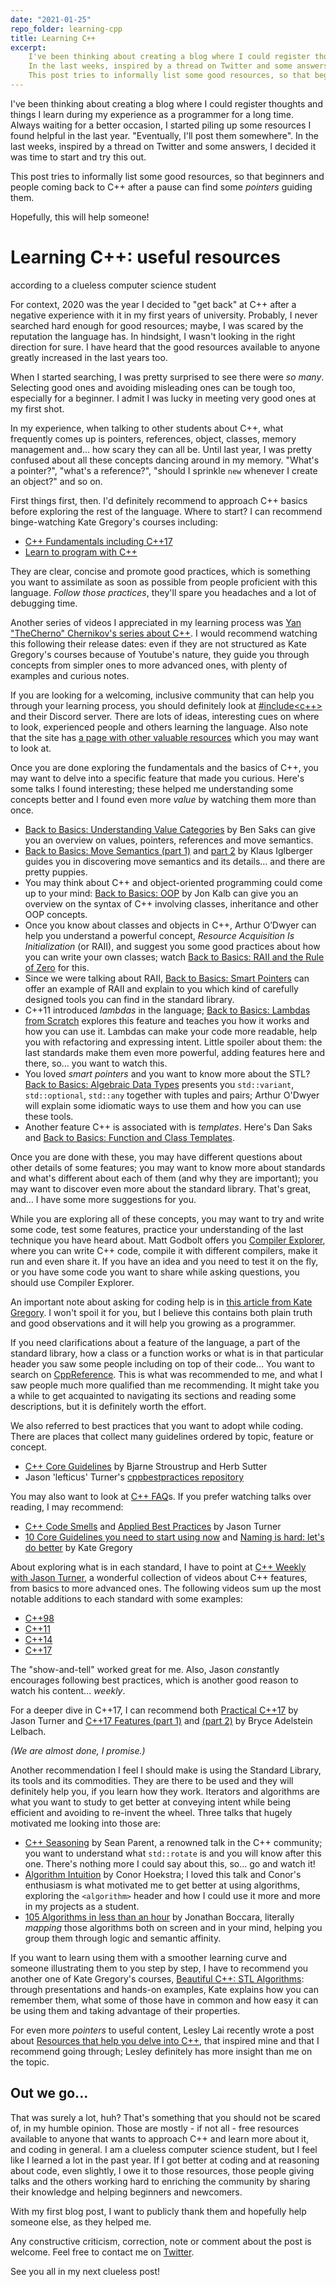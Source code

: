 ---
date: "2021-01-25"
repo_folder: learning-cpp
title: Learning C++
excerpt: 
    I've been thinking about creating a blog where I could register thoughts and things I learn during my experience as a programmer for a long time. Always waiting for a better occasion, I started piling up some resources I found helpful in the last year. "Eventually, I'll post them somewhere". 
    In the last weeks, inspired by a thread on Twitter and some answers, I decided it was time to start and try this out.
    This post tries to informally list some good resources, so that beginners and people coming back to C++ after a pause can find some _pointers_ guiding them.
---

I've been thinking about creating a blog where I could register thoughts and things I learn during my experience as a programmer for a long time. Always waiting for a better occasion, I started piling up some resources I found helpful in the last year. "Eventually, I'll post them somewhere". 
In the last weeks, inspired by a thread on Twitter and some answers, I decided it was time to start and try this out.

This post tries to informally list some good resources, so that beginners and people coming back to C++ after a pause can find some _pointers_ guiding them. 

Hopefully, this will help someone!

<div className="flex items-center place-content-between m-2"> 
<h1 className="text-lg text-[#eebb00]"> Learning C++: useful resources </h1>
<p className="text-xs text-gray-300 font-extralight mx-2 self-end line-through hover:no-underline">according to a clueless computer science student</p>
</div>
For context, 2020 was the year I decided to "get back" at C++ after a negative experience with it in my first years of university. Probably, I never searched hard enough for good resources; maybe, I was scared by the reputation the language has. In hindsight, I wasn't looking in the right direction for sure. I have heard that the good resources available to anyone greatly increased in the last years too.  

When I started searching, I was pretty surprised to see there were *so many*. 
Selecting good ones and avoiding misleading ones can be tough too, especially for a beginner.
I admit I was lucky in meeting very good ones at my first shot.

In my experience, when talking to other students about C++, what frequently comes up is pointers, references, object, classes, memory management and... how scary they can all be.
Until last year, I was pretty confused about all these concepts dancing around in my memory. "What's a pointer?", "what's a reference?", "should I sprinkle `new` whenever I create an object?" and so on.

First things first, then. I'd definitely recommend to approach C++ basics before exploring the rest of the language. Where to start? I can recommend binge-watching Kate Gregory's courses including:
* [C++ Fundamentals including C++17](https://www.pluralsight.com/courses/cplusplus-fundamentals-c17)
* [Learn to program with C++](https://www.pluralsight.com/courses/learn-program-cplusplus)

They are clear, concise and promote good practices, which is something you want to assimilate as soon as possible from people proficient with this language. 
*Follow those practices*, they'll spare you headaches and a lot of debugging time.

Another series of videos I appreciated in my learning process was [Yan "TheCherno" Chernikov's series about C++](https://youtube.com/playlist?list=PLlrATfBNZ98dudnM48yfGUldqGD0S4FFb). I would recommend watching this following their release dates: even if they are not structured as Kate Gregory's courses because of Youtube's nature, they guide you through concepts from simpler ones to more advanced ones, with plenty of examples and curious notes.

If you are looking for a welcoming, inclusive community that can help you through your learning process, you should definitely look at [#include\<c++\>](https://www.includecpp.org/discord/) and their Discord server.
There are lots of ideas, interesting cues on where to look, experienced people and others learning the language. Also note that the site has [a page with other valuable resources](https://www.includecpp.org/resources/references/) which you may want to look at.

Once you are done exploring the fundamentals and the basics of C++, you may want to delve into a specific feature that made you curious. Here's some talks I found interesting; these helped me understanding some concepts better and I found even more _value_ by watching them more than once.

* [Back to Basics: Understanding Value Categories](https://youtu.be/XS2JddPq7GQ) by Ben Saks can give you an overview on values, pointers, references and move semantics.
* [Back to Basics: Move Semantics (part 1)](https://youtu.be/St0MNEU5b0o) and [part 2](https://youtu.be/pIzaZbKUw2s) by Klaus Iglberger guides you in discovering move semantics and its details... and there are pretty puppies.
* You may think about C++ and object-oriented programming could come up to your mind: [Back to Basics: OOP](https://youtu.be/32tDTD9UJCE) by Jon Kalb can give you an overview on the syntax of C++ involving classes, inheritance and other OOP concepts.
* Once you know about classes and objects in C++, Arthur O’Dwyer can help you understand a powerful concept, *Resource Acquisition Is Initialization* (or RAII), and suggest you some good practices about how you can write your own classes; watch [Back to Basics: RAII and the Rule of Zero](https://youtu.be/7Qgd9B1KuMQ) for this.
* Since we were talking about RAII, [Back to Basics: Smart Pointers](https://youtu.be/xGDLkt-jBJ4) can offer an example of RAII and explain to you which kind of carefully designed tools you can find in the standard library.
* C++11 introduced *lambdas* in the language; [Back to Basics: Lambdas from Scratch](https://youtu.be/3jCOwajNch0) explores this feature and teaches you how it works and how you can use it. Lambdas can make your code more readable, help you with refactoring and expressing intent. Little spoiler about them: the last standards make them even more powerful, adding features here and there, so... you want to watch this.
* You loved *smart pointers* and you want to know more about the STL? [Back to Basics: Algebraic Data Types](https://youtu.be/OJzmWqCCZaM) presents you `std::variant`, `std::optional`, `std::any` together with tuples and pairs; Arthur O'Dwyer will explain some idiomatic ways to use them and how you can use these tools.
* Another feature C++ is associated with is *templates*. Here's Dan Saks and [Back to Basics: Function and Class Templates](https://youtu.be/LMP_sxOaz6g).

Once you are done with these, you may have different questions about other details of some features; you may want to know more about standards and what's different about each of them (and why they are important); you may want to discover even more about the standard library.
That's great, and... I have some more suggestions for you. 

While you are exploring all of these concepts, you may want to try and write some code, test some features, practice your understanding of the last technique you have heard about. Matt Godbolt offers you [Compiler Explorer](https://godbolt.org/), where you can write C++ code, compile it with different compilers, make it run and even share it. 
If you have an idea and you need to test it on the fly, or you have some code you want to share while asking questions, you should use Compiler Explorer.

An important note about asking for coding help is in [this article from Kate Gregory](http://www.gregcons.com/KateBlog/HowToAskForCCodingHelp.aspx). I won't spoil it for you, but I believe this contains both plain truth and good observations and it will help you growing as a programmer.

If you need clarifications about a feature of the language, a part of the standard library, how a class or a function works or what is in that particular header you saw some people including on top of their code... You want to search on [CppReference](https://en.cppreference.com/w/). This is what was recommended to me, and what I saw people much more qualified than me recommending. It might take you a while to get acquainted to navigating its sections and reading some descriptions, but it is definitely worth the effort.

We also referred to best practices that you want to adopt while coding. There are places that collect many guidelines ordered by topic, feature or concept.

* [C++ Core Guidelines](https://isocpp.github.io/CppCoreGuidelines/CppCoreGuidelines) by Bjarne Stroustrup and Herb Sutter
* Jason 'lefticus' Turner's [cppbestpractices repository](https://github.com/lefticus/cppbestpractices)

You may also want to look at [C++ FAQ](https://isocpp.org/wiki/faq)s.
If you prefer watching talks over reading, I may recommend:
* [C++ Code Smells](https://youtu.be/nqfgOCU_Do4) and [Applied Best Practices](https://youtu.be/DHOlsEd0eDE) by Jason Turner
* [10 Core Guidelines you need to start using now](https://youtu.be/XkDEzfpdcSg) and [Naming is hard: let's do better](https://youtu.be/MBRoCdtZOYg) by Kate Gregory 

About exploring what is in each standard, I have to point at [C++ Weekly with Jason Turner](https://www.youtube.com/user/lefticus1), a wonderful collection of videos about C++ features, from basics to more advanced ones. The following videos sum up the most notable additions to each standard with some examples:
* [C++98](https://youtu.be/78Y_LRZPVRg)
* [C++11](https://youtu.be/D5n6xMUKU3A)
* [C++14](https://youtu.be/mXxNvaEdNHI)
* [C++17](https://youtu.be/QpFjOlzg1r4)

The "show-and-tell" worked great for me. Also, Jason <i>const</i>antly encourages following best practices, which is another good reason to watch his content... _weekly_.

For a deeper dive in C++17, I can recommend both [Practical C++17](https://youtu.be/nnY4e4faNp0) by Jason Turner and [C++17 Features (part 1)](https://youtu.be/fI2xiUqqH3Q) and [(part 2)](https://youtu.be/qjxBKINAWk0) by Bryce Adelstein Lelbach.

_(We are almost done, I promise.)_

Another recommendation I feel I should make is using the Standard Library, its tools and its commodities. They are there to be used and they will definitely help you, if you learn how they work.
Iterators and algorithms are what you want to study to get better at conveying intent while being efficient and avoiding to re-invent the wheel. Three talks that hugely motivated me looking into those are:

* [C++ Seasoning](https://youtu.be/W2tWOdzgXHA) by Sean Parent, a renowned talk in the C++ community; you want to understand what `std::rotate` is and you will know after this one. There's nothing more I could say about this, so... go and watch it!
* [Algorithm Intuition](https://youtu.be/48gV1SNm3WA) by Conor Hoekstra; I loved this talk and Conor's enthusiasm is what motivated me to get better at using algorithms, exploring the `<algorithm>` header and how I could use it more and more in my projects as a student.
* [105 Algorithms in less than an hour](https://youtu.be/2olsGf6JIkU) by Jonathan Boccara, literally *mapping* those algorithms both on screen and in your mind, helping you group them through logic and semantic affinity. 

If you want to learn using them with a smoother learning curve and someone illustrating them to you step by step, I have to recommend you another one of Kate Gregory's courses, [Beautiful C++: STL Algorithms](https://app.pluralsight.com/library/courses/beautiful-cplusplus-stl-algorithms/table-of-contents): through presentations and hands-on examples, Kate explains how you can remember them, what some of those have in common and how easy it can be using them and taking advantage of their properties. 

For even more _pointers_ to useful content, Lesley Lai recently wrote a post about [Resources that help you delve into C++](https://lesleylai.info/en/delve_into_cpp), that inspired mine and that I recommend going through; Lesley definitely has more insight than me on the topic. 

## Out we go...
That was surely a lot, huh? That's something that you should not be scared of, in my humble opinion. Those are mostly - if not all - free resources available to anyone that wants to approach C++ and learn more about it, and coding in general.
I am a clueless computer science student, but I feel like I learned a lot in the past year. 
If I got better at coding and at reasoning about code, even slightly, I owe it to those resources, those people giving talks and the others working hard to enriching the community by sharing their knowledge and helping beginners and newcomers.

With my first blog post, I want to publicly thank them and hopefully help someone else, as they helped me.

Any constructive criticism, correction, note or comment about the post is welcome. Feel free to contact me on [Twitter](https://twitter.com/antonio_sly).

See you all in my next clueless post!